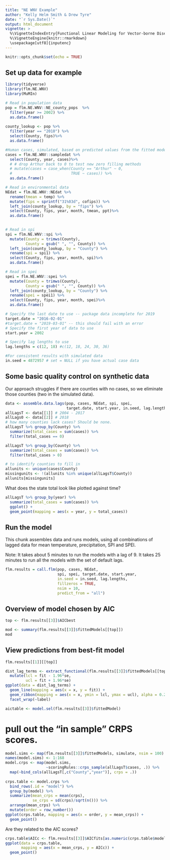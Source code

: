 ```yaml
---
title: "NE WNV Example"
author: "Kelly Helm Smith & Drew Tyre"
date: "`r Sys.Date()`"
output: html_document
vignette: >
  %\VignetteIndexEntry{Functional Linear Modeling for Vector-borne Disease}
  %\VignetteEngine{knitr::rmarkdown}
  \usepackage[utf8]{inputenc}
---
```


```r
knitr::opts_chunk$set(echo = TRUE)
```

## Set up data for example
```r
library(tidyverse)
library(flm.NE.WNV) 
library(MuMIn)

# Read in population data
pop = flm.NE.WNV::NE_county_pops  %>% 
  filter(year >= 2002) %>% 
  as.data.frame()
 
county_lookup <- pop %>% 
  filter(year == "2010") %>% 
  select(County, fips)%>% 
  as.data.frame()

#Human cases, simulated, based on predicted values from the fitted model. 
cases = flm.NE.WNV::sampledat %>% 
  select(County, year, cases)%>% 
  # # drop Arthur back to 0 to test new zero filling methods
  # mutate(cases = case_when(County == "Arthur" ~ 0,
  #                          TRUE ~ cases)) %>% 
  as.data.frame()

# Read in environmental data
NEdat = flm.NE.WNV::NEdat %>% 
  rename(tmean = temp) %>% 
  mutate(fips = sprintf("31%03d", cofips)) %>% 
  left_join(county_lookup, by = "fips") %>% 
  select(County, fips, year, month, tmean, ppt)%>% 
  as.data.frame()
  

# Read in spi
spi = flm.NE.WNV::spi %>% 
  mutate(County = trimws(County),
         County = gsub(" ", "", County)) %>% 
  left_join(county_lookup, by = "County") %>% 
  rename(spi = spi1) %>% 
  select(County, fips, year, month, spi)%>% 
  as.data.frame()

# Read in spei
spei = flm.NE.WNV::spei %>% 
  mutate(County = trimws(County),
         County = gsub(" ", "", County)) %>% 
  left_join(county_lookup, by = "County") %>% 
  rename(spei = spei1) %>% 
  select(County, fips, year, month, spei)%>% 
  as.data.frame()

# Specify the last date to use -- package data incomplete for 2019
target.date = "2016-02-01" 
#target.date = "2019-03-01" -- this should fail with an error
# Specify the first year of data to use
start.year = 2002

# Specify lag lengths to use
lag.lengths = c(12, 18) #c(12, 18, 24, 30, 36)

#For consistent results with simulated data
in.seed = 4872957 # set = NULL if you have actual case data

```
## Some basic quality control on synthetic data

Our approach struggles if there are counties with no cases, so we eliminate those counties (two in the simulated data).

```r
data <- assemble.data.lags(pop, cases, NEdat, spi, spei, 
                           target.date, start.year, in.seed, lag.lengths)
allLagsT <- data[[1]] # 2004 - 2017
allLags0 <- data[[2]] # 2018
# how many counties lack cases? Should be none.
allLagsT %>% group_by(County) %>% 
  summarize(total_cases = sum(cases)) %>% 
  filter(total_cases == 0)

allLagsT %>% group_by(County) %>% 
  summarize(total_cases = sum(cases)) %>% 
  filter(total_cases > 0)

# to identify counties to fill in
allunits <- unique(cases$County)
missingunits <- !(allunits %in% unique(allLagsT$County))
allunits[missingunits]
```

What does the state total look like plotted against time?

```r
allLagsT %>% group_by(year) %>% 
  summarize(total_cases = sum(cases)) %>% 
  ggplot() + 
  geom_point(mapping = aes(x = year, y = total_cases))
```

## Run the model

This chunk assembles data and runs models, using all combinations of lagged data for mean temperature, precipitation, SPI and SPEI.

Note: It takes about 5 minutes to run the models with a lag of 9. It takes 25 minutes to run all the models with the set of default lags.


```r

flm.results = call.flm(pop, cases, NEdat, 
                       spi, spei, target.date, start.year, 
                       in.seed = in.seed, lag.lengths,
                       fillzeros = TRUE,
                       nsim = 10,
                       predict_from = "all")

```

## Overview of model chosen by AIC 
```r
top <- flm.results[[3]]$AICbest

mod <- summary(flm.results[[3]]$fittedModels[[top]])
mod

```
## View predictions from best-fit model
```r
flm.results[[1]][[top]]
```

```r
dist_lag_terms <- extract_functional(flm.results[[3]]$fittedModels[[top]]) %>% 
  mutate(lcl = fit - 1.96*se,
         ucl = fit + 1.96*se)
ggplot(data = dist_lag_terms) + 
  geom_line(mapping = aes(x = x, y = fit)) +
  geom_ribbon(mapping = aes(x = x, ymin = lcl, ymax = ucl), alpha = 0.2)+
  facet_wrap(~label)
```

```r
aictable <- model.sel(flm.results[[3]]$fittedModel)
```

# pull out the "in sample" CRPS scores.
```r
model.sims <- map(flm.results[[3]]$fittedModels, simulate, nsim = 100)
names(model.sims) <- 1:168
model.crps <- map(model.sims,
                  ~scoringRules::crps_sample(allLagsT$cases, .)) %>%
  map(~bind_cols(allLagsT[,c("County","year")], crps = .))
  
crps.table <- model.crps %>% 
  bind_rows(.id = "model") %>% 
  group_by(model) %>% 
  summarize(mean_crps = mean(crps),
            se_crps = sd(crps)/sqrt(n())) %>% 
  arrange(mean_crps) %>% 
  mutate(order = row_number())
ggplot(crps.table, mapping = aes(x = order, y = mean_crps)) +
  geom_point()
```

Are they related to the AIC scores?

```r
crps.table$AICc <- flm.results[[3]]$AICfits[as.numeric(crps.table$model)]
ggplot(data = crps.table,
       mapping = aes(x = mean_crps, y = AICc)) + 
  geom_point()
```

